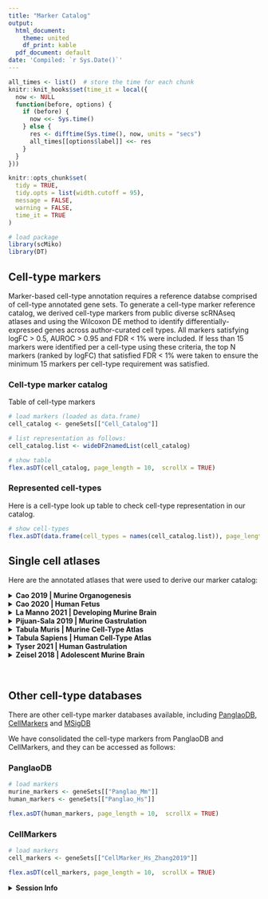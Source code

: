 ```yaml
---
title: "Marker Catalog"
output:
  html_document:
    theme: united
    df_print: kable
  pdf_document: default
date: 'Compiled: `r Sys.Date()`'
---
```



```r
all_times <- list()  # store the time for each chunk
knitr::knit_hooks$set(time_it = local({
  now <- NULL
  function(before, options) {
    if (before) {
      now <<- Sys.time()
    } else {
      res <- difftime(Sys.time(), now, units = "secs")
      all_times[[options$label]] <<- res
    }
  }
}))

knitr::opts_chunk$set(
  tidy = TRUE,
  tidy.opts = list(width.cutoff = 95),
  message = FALSE,
  warning = FALSE,
  time_it = TRUE
)
```


```r

# load package
library(scMiko)
library(DT)

```

## Cell-type markers

Marker-based cell-type annotation requires a reference databse comprised of cell-type annotated gene sets. To generate a cell-type marker reference catalog, we derived cell-type markers  from public diverse scRNAseq atlases and using the Wilcoxon DE method to identify differentially-expressed genes across author-curated cell types. All markers satisfying logFC > 0.5, AUROC > 0.95 and FDR < 1% were included. If less than 15 markers were identified per a cell-type using these criteria, the top N markers (ranked by logFC) that satisfied FDR < 1% were taken to ensure the minimum 15 markers per cell-type requirement was satisfied. 

### Cell-type marker catalog 

Table of cell-type markers

```r
# load markers (loaded as data.frame)
cell_catalog <- geneSets[["Cell_Catalog"]]

# list representation as follows:
cell_catalog.list <- wideDF2namedList(cell_catalog)

# show table
flex.asDT(cell_catalog, page_length = 10,  scrollX = TRUE)
```

### Represented cell-types 

Here is a cell-type look up table to check cell-type representation in our catalog. 

```r
# show cell-types
flex.asDT(data.frame(cell_types = names(cell_catalog.list)), page_length = 10)
```
## Single cell atlases 

Here are the annotated atlases that were used to derive our marker catalog:

<details>
  <summary>**Cao 2019 | Murine Organogenesis**</summary>
Cao, J., Spielmann, M., Qiu, X., Huang, X., Ibrahim, D. M., Hill, A. J., . . . Steemers, F. J. (2019). The single-cell transcriptional landscape of mammalian organogenesis. *Nature*, 566(7745), 496-502. [link](https://www.nature.com/articles/s41586-019-0969-x)

```r

# knitr::include_graphics("assets/atlas_cao2019.png")
knitr::include_graphics("../vignettes/assets/atlas_cao2019.png")

```
  </details>
<details>
  <summary>**Cao 2020 | Human Fetus**</summary>
Cao, J., O’Day, D. R., Pliner, H. A., Kingsley, P. D., Deng, M., Daza, R. M., . . . Zhang, F. (2020). A human cell atlas of fetal gene expression. *Science*, 370(6518). [link](https://www.science.org/doi/10.1126/science.aba7721?url_ver=Z39.88-2003&rfr_id=ori:rid:crossref.org&rfr_dat=cr_pub%20%200pubmed)

```r

knitr::include_graphics("../vignettes/assets/atlas_cao2020.png")

```
  </details>
<details>
  <summary>**La Manno 2021 | Developing Murine Brain**</summary>
La Manno, G., Siletti, K., Furlan, A., Gyllborg, D., Vinsland, E., Mossi Albiach, A., . . . Dratva, L. M. (2021). Molecular architecture of the developing mouse brain. *Nature*, 596(7870), 92-96. [link](https://www.nature.com/articles/s41586-021-03775-x)

```r

knitr::include_graphics("../vignettes/assets/atlas_mannos2021.png")

```
  </details>
<details>
  <summary>**Pijuan-Sala 2019 | Murine Gastrulation**</summary>
Pijuan-Sala, B., Griffiths, J. A., Guibentif, C., Hiscock, T. W., Jawaid, W., Calero-Nieto, F. J., . . . Ho, D. L. L. (2019). A single-cell molecular map of mouse gastrulation and early organogenesis. *Nature*, 566(7745), 490-495. [link](https://www.nature.com/articles/s41586-019-0933-9)

```r

knitr::include_graphics("../vignettes/assets/atlas_ps2019.png")

```
  </details>
<details>
  <summary>**Tabula Muris | Murine Cell-Type Atlas**</summary>
Consortium, T. M. (2018). Single-cell transcriptomics of 20 mouse organs creates a Tabula Muris. *Nature*, 562(7727), 367-372. [link](https://tabula-muris.ds.czbiohub.org/)

```r

knitr::include_graphics("../vignettes/assets/atlas_tm.png")

```
  </details>
<details>
  <summary>**Tabula Sapiens | Human Cell-Type Atlas**</summary>
Quake, S. R., & Consortium, T. S. (2021). The Tabula Sapiens: a single cell transcriptomic atlas of multiple organs from individual human donors. *Biorxiv.* [link](https://tabula-sapiens-portal.ds.czbiohub.org/)

```r

knitr::include_graphics("../vignettes/assets/atlas_ts.png")

```
  </details>
<details>
  <summary>**Tyser 2021 | Human Gastrulation**</summary>
Tyser, R. C., Mahammadov, E., Nakanoh, S., Vallier, L., Scialdone, A., & Srinivas, S. (2021). Single-cell transcriptomic characterization of a gastrulating human embryo. *Nature*, 1-5. [link](https://www.nature.com/articles/s41586-021-04158-y)

```r

knitr::include_graphics("../vignettes/assets/atlas_tyser2021.png")

```
  </details>
<details>
  <summary>**Zeisel 2018 | Adolescent Murine Brain**</summary>
Zeisel, A., Hochgerner, H., Lönnerberg, P., Johnsson, A., Memic, F., Van Der Zwan, J., . . . La Manno, G. (2018). Molecular architecture of the mouse nervous system. *Cell*, 174(4), 999-1014. e1022. [link](https://www.cell.com/cell/fulltext/S0092-8674(18)30789-X?_returnURL=https%3A%2F%2Flinkinghub.elsevier.com%2Fretrieve%2Fpii%2FS009286741830789X%3Fshowall%3Dtrue)

```r

knitr::include_graphics("../vignettes/assets/atlas_zeisel2018.png")

```
  </details>
\  

## Other cell-type databases

There are other cell-type marker databases available, including [PanglaoDB](https://panglaodb.se/index.html), [CellMarkers](https://academic.oup.com/nar/article/47/D1/D721/5115823) and [MSigDB](http://www.gsea-msigdb.org/gsea/msigdb/genesets.jsp?collection=C8)

We have consolidated the cell-type markers from PanglaoDB and CellMarkers, and they can be accessed as follows:

### PanglaoDB

```r
# load markers
murine_markers <- geneSets[["Panglao_Mm"]]
human_markers <- geneSets[["Panglao_Hs"]]

flex.asDT(human_markers, page_length = 10,  scrollX = TRUE)
```

### CellMarkers

```r
# load markers
cell_markers <- geneSets[["CellMarker_Hs_Zhang2019"]]

flex.asDT(cell_markers, page_length = 10,  scrollX = TRUE)
```

<details>
  <summary>**Session Info**</summary>
```r
sessionInfo()
```
</details>
